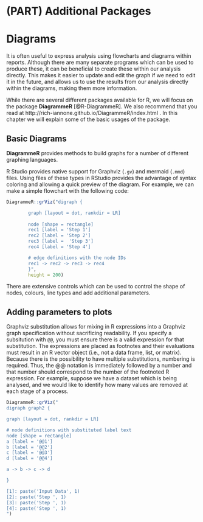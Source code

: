 # (PART) Additional Packages {-} 


# Diagrams

It is often useful to express analysis using flowcharts and diagrams within reports. Although there are many separate programs which can be used to produce these, it can be beneficial to create these within our analysis directly. This makes it easier to update and edit the graph if we need to edit it in the future, and allows us to use the results from our analysis directly within the diagrams, making them more information.

While there are several different packages available for R, we will focus on the package **DiagrammeR** [@R-DiagrammeR]. We also recommend that you read at http://rich-iannone.github.io/DiagrammeR/index.html . In this chapter we will explain some of the basic usages of the package.

## Basic Diagrams

**DiagrammeR** provides methods to build graphs for a number of different graphing languages.

R Studio provides native support for Graphviz (`.gv`) and mermaid (`.mmd`) files. Using files of these types in RStudio provides the advantage of syntax coloring and allowing a quick preview of the diagram. For example, we can make a simple flowchart with the following code:

```r

DiagrammeR::grViz("digraph {

        graph [layout = dot, rankdir = LR]
        
        node [shape = rectangle]        
        rec1 [label = 'Step 1']
        rec2 [label = 'Step 2']
        rec3 [label =  'Step 3']
        rec4 [label = 'Step 4']

        # edge definitions with the node IDs
        rec1 -> rec2 -> rec3 -> rec4
        }",
        height = 200)
```

There are extensive controls which can be used to control the shape of nodes, colours, line types and add additional parameters.

## Adding parameters to plots

Graphviz substitution allows for mixing in R expressions into a Graphviz graph specification without sacrificing readability. If you specify a subsitution with `@@`, you must ensure there is a valid expression for that substitution. The expressions are placed as footnotes and their evaluations must result in an R vector object (i.e., not a data frame, list, or matrix). Because there is the possibility to have multiple substitutions, numbering is required. Thus, the @@ notation is immediately followed by a number and that number should correspond to the number of the footnoted R expression. For example, suppose we have a dataset which is being analysed, and we would like to identify how many values are removed at each stage of a process.

```r

DiagrammeR::grViz("
digraph graph2 {

graph [layout = dot, rankdir = LR]

# node definitions with substituted label text
node [shape = rectangle]
a [label = '@@1']
b [label = '@@2']
c [label = '@@3']
d [label = '@@4']

a -> b -> c -> d

}

[1]: paste('Input Data', 1)
[2]: paste('Step ', 1)
[3]: paste('Step ', 1)
[4]: paste('Step ', 1)
")

```

